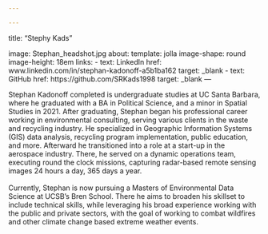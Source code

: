 ```yaml
---

---
```

title: "Stephy Kads"

image: Stephan_headshot.jpg
about: 
  template: jolla
  image-shape: round
  image-height: 18em
  links:
    - text: LinkedIn
      href: www.linkedin.com/in/stephan-kadonoff-a5b1ba162
      target: _blank
    - text: GitHub
      href: https://github.com/SRKads1998
      target: _blank
---

Stephan Kadonoff completed is undergraduate studies at UC Santa Barbara, where he graduated with a BA in Political Science, and a minor in Spatial Studies in 2021. After graduating, Stephan began his professional career working in environmental consulting, serving various clients in the waste and recycling industry. He specialized in Geographic Information Systems (GIS) data analysis, recycling program implementation, public education, and more. Afterward he transitioned into a role at a start-up in the aerospace industry. There, he served on a dynamic operations team, executing round the clock missions, capturing radar-based remote sensing images 24 hours a day, 365 days a year.\
\
Currently, Stephan is now pursuing a Masters of Environmental Data Science at UCSB’s Bren School. There he aims to broaden his skillset to include technical skills, while leveraging his broad experience working with the public and private sectors, with the goal of working to combat wildfires and other climate change based extreme weather events.
